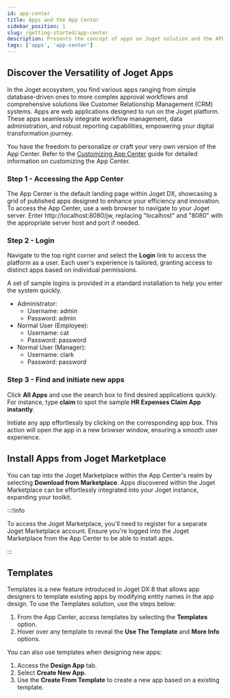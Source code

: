 ```yaml
---
id: app-center
title: Apps and the App Center
sidebar_position: 1
slug: /getting-started/app-center
description: Presents the concept of apps on Joget solution and the APP center
tags: ['apps', 'app-center']
---
```


## Discover the Versatility of Joget Apps

In the Joget ecosystem, you find various apps ranging from simple database-driven ones to more complex approval workflows and comprehensive solutions like Customer Relationship Management (CRM) systems. Apps are web applications designed to run on the Joget platform. These apps seamlessly integrate workflow management, data administration, and robust reporting capabilities, empowering your digital transformation journey.

You have the freedom to personalize or craft your very own version of the App Center. Refer to the [Customizing App Center](https://dev.joget.org/community/display/DX8/Customizing+App+Center) guide for detailed information on customizing the App Center.

### Step 1 - Accessing the App Center

The App Center is the default landing page within Joget DX, showcasing a grid of published apps designed to enhance your efficiency and innovation. To access the App Center, use a web browser to navigate to your Joget server. Enter http://localhost:8080/jw, replacing "localhost" and "8080" with the appropriate server host and port if needed.

### Step 2 - Login

Navigate to the top right corner and select the **Login** link to access the platform as a user. Each user's experience is tailored, granting access to distinct apps based on individual permissions.

A set of sample logins is provided in a standard installation to help you enter the system quickly.

- Administrator:
  - Username: admin
  - Password: admin
- Normal User (Employee):
  - Username: cat
  - Password: password
- Normal User (Manager):
  - Username: clark
  - Password: password

### Step 3 - Find and initiate new apps

Click **All Apps** and use the search box to find desired applications quickly. For instance, type **claim** to spot the sample **HR Expenses Claim App instantly**.

Initiate any app effortlessly by clicking on the corresponding app box. This action will open the app in a new browser window, ensuring a smooth user experience.

## **Install Apps from Joget Marketplace**

You can tap into the Joget Marketplace within the App Center's realm by selecting **Download from Marketplace**. Apps discovered within the Joget Marketplace can be effortlessly integrated into your Joget instance, expanding your toolkit.

:::!info

To access the Joget Marketplace, you'll need to register for a separate Joget Marketplace account. Ensure you're logged into the Joget Marketplace from the App Center to be able to install apps.

:::

## Templates

Templates is a new feature introduced in Joget DX 8 that allows app designers to template existing apps by modifying entity names in the app design. To use the Templates solution, use the steps below:

1. From the App Center, access templates by selecting the **Templates** option.
2. Hover over any template to reveal the **Use The Template** and **More Info** options.

You can also use templates when designing new apps:

1. Access the **Design App** tab.
2. Select **Create New App.**
3. Use the **Create From Template** to create a new app based on a existing template.
